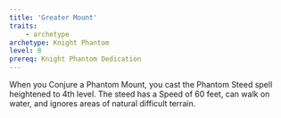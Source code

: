 ```yaml
---
title: 'Greater Mount'
traits:
    - archetype
archetype: Knight Phantom
level: 8
prereq: Knight Phantom Dedication
---
```


When you Conjure a Phantom Mount, you cast the Phantom Steed spell heightened to 4th level. The steed has a Speed of 60 feet, can walk on water, and ignores areas of natural difficult terrain.
